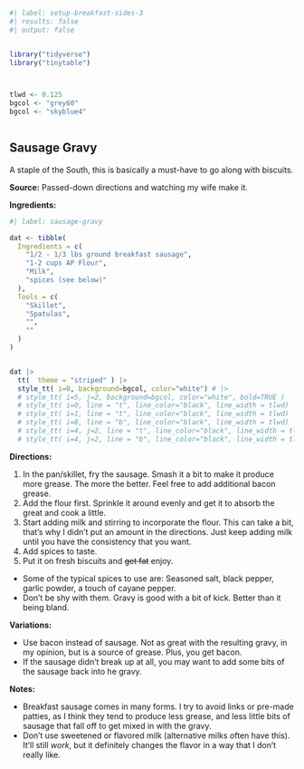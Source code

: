 

```r
#| label: setup-breakfast-sides-3
#| results: false
#| output: false


library("tidyverse")
library("tinytable")



tlwd <- 0.125
bgcol <- "grey60"
bgcol <- "skyblue4"



```



## Sausage Gravy


A staple of the South, this is basically a must-have to go along with biscuits.


**Source:** Passed-down directions and watching my wife make it.


**Ingredients:**


```r
#| label: sausage-gravy

dat <- tibble(
  Ingredients = c(
    "1/2 - 1/3 lbs ground breakfast sausage",
    "1-2 cups AP Flour",
    "Milk",
    "spices (see below)"
  ),
  Tools = c(
    "Skillet",
    "Spatulas",
    "",
    ""
  )
)


dat |> 
  tt(  theme = "striped" ) |> 
  style_tt( i=0, background=bgcol, color="white") # |> 
  # style_tt( i=5, j=2, background=bgcol, color="white", bold=TRUE )
  # style_tt( i=0, line = "t", line_color="black", line_width = tlwd) |> 
  # style_tt( i=1, line = "t", line_color="black", line_width = tlwd) |> 
  # style_tt( i=8, line = "b", line_color="black", line_width = tlwd) |> 
  # style_tt( i=4, j=2, line = "t", line_color="black", line_width = tlwd )  |> 
  # style_tt( i=4, j=2, line = "b", line_color="black", line_width = tlwd )  |> 


```



**Directions:**

1. In the pan/skillet, fry the sausage. Smash it a bit to make it produce more grease. The more the better. Feel free to add additional bacon grease.
2. Add the flour first. Sprinkle it around evenly and get it to absorb the great and cook a little.
3. Start adding milk and stirring to incorporate the flour. This can take a bit, that's why I didn't put an amount in the directions. Just keep adding milk until you have the consistency that you want.
4. Add spices to taste.
5. Put it on fresh biscuits and ~~get fat~~ enjoy.


- Some of the typical spices to use are: Seasoned salt, black pepper, garlic powder, a touch of cayane pepper.
- Don't be shy with them. Gravy is good with a bit of kick. Better than it being bland.





**Variations:**

- Use bacon instead of sausage. Not as great with the resulting gravy, in my opinion, but is a source of grease. Plus, you get bacon.
- If the sausage didn’t break up at all, you may want to add some bits of the sausage back into he gravy.



**Notes:**

- Breakfast sausage comes in many forms. I try to avoid links or pre-made patties, as I think they tend to produce less grease, and less little bits of sausage that fall off to get mixed in with the gravy.
- Don’t use sweetened or flavored milk (alternative milks often have this). It’ll still *work*, but it definitely changes the flavor in a way that I don’t really like.



